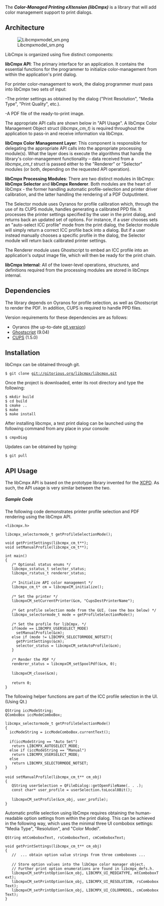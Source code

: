 The '''''Color-Managed Printing eXtension (libCmpx)''''' is a library that will add color management support to print dialogs.  

== Architecture ==

[[Image:Libcmpxmodel sm.png]] 

LibCmpx is organized using five distinct components:

'''libCmpx API''': The primary interface for an application.  It contains the essential functions for the programmer to initialize color-management from within the application's print dialog.

For printer color-management to work, the dialog programmer must pass into libCmpx two sets of input:

-The printer settings as obtained by the dialog ("Print Resolution", "Media Type", "Print Quality", etc.).

-A PDF file of the ready-to-print image.

The appropriate API calls are shown below in "API Usage". A libCmpx Color Management Object struct (''libcmpx_cm_t'') is required throughout the application to pass-in and receive information via libCmpx. 

'''libCmpx Color Management Layer''': This component is responsible for delegating the appropriate API calls into the appropriate processing module(s).  What the layer does is execute the algorithms that handle the library's color-management functionality – data received from a ''libcmpx_cm_t'' struct is passed either to the "Renderer" or "Selector" modules (or both, depending on the requested API operation).

'''libCmpx Processing Modules''': There are two distinct modules in libCmpx: '''libCmpx Selector''' and '''libCmpx Renderer'''.  Both modules are the heart of libCmpx - the former handling automatic profile-selection and printer driver calibration, and the latter handling the rendering of a PDF OutputIntent.  

The Selector module uses Oyranos for profile calibration which, through the use of its CUPS module, handles generating a calibrated PPD file. It processes the printer settings specified by the user in the print dialog, and returns back an updated set of options. For instance, if a user chooses sets an "auto-select ICC profile" mode from the print dialog, the Selector module will simply return a correct ICC profile back into a dialog.  But if a user instead manually chooses a specific profile in the dialog, the Selector module will return back calibrated printer settings.

The Renderer module uses Ghostscript to embed an ICC profile into an application's output image file, which will then be ready for the print chain.

'''libCmpx Internal''': All of the lower-level operations, structures, and definitions required from the processing modules are stored in libCmpx internal.

== Dependencies ==

The library depends on Oyranos for profile selection, as well as Ghostscript to render the PDF.  In addition, CUPS is required to handle PPD files.

Version requirements for these dependencies are as follows:

* Oyranos (the up-to-date [http://www.oyranos.org/wiki/index.php?title=Oyranos/git git version])
* [http://pages.cs.wisc.edu/~ghost/ Ghostscript] (9.04)
* [http://www.cups.org/software.php CUPS] (1.5.0)

== Installation ==

libCmpx can be obtained through git.

 $ git clone git://gitorious.org/libcmpx/libcmpx.git

Once the project is downloaded, enter its root directory and type the following:

 $ mkdir build
 $ cd build
 $ cmake ..
 $ make
 $ make install

After installing libcmpx, a test print dialog can be launched using the following command from any place in your console:

 $ cmpxDiag

Updates can be obtained by typing:

 $ git pull

== API Usage ==

The libCmpx API is based on the prototype library invented for the [http://www.oyranos.org/wiki/index.php?title=XCPD#API_Usage XCPD].  As such, the API usage is very similar between the two.

===== Sample Code =====

The following code demonstrates printer profile selection and PDF rendering using the libCmpx API.

 <libcmpx.h>

 libcmpx_selectormode_t getProfileSelectionMode();

 void getPrintSettings(libcmpx_cm_t**);
 void setManualProfile(libcmpx_cm_t**);

 int main()
 {
    /* Optional status enums */
    libcmpx_sstatus_t selector_status;
    libcmpx_rstatus_t renderer_status;
 
    /* Initialize API color management */
    libcmpx_cm_t* cm = libcmpxCM_initialize();     
 
    /* Set the printer */
    libcmpxCM_setCurrentPrinter(&cm, "CupsDestPrinterName");
 
    /* Get profile selection mode from the GUI. (see the box below) */
    libcmpx_selectormode_t mode = getProfileSelectionMode(); 
 
    /* Set the profile for libCmpx. */
    if(mode == LIBCMPX_USERSELECT_MODE)
      setManualProfile(&cm);
    else if (mode != LIBCMPX_SELECTORMODE_NOTSET){
      getPrintSettings(&cm);
      selector_status = libcmpxCM_setAutoProfile(&cm);
    }
 
    /* Render the PDF */
    renderer_status = libcmpxCM_setSpoolPdf(&cm, 0);
 
    libcmpxCM_close(&cm);
 
    return 0;
 }


The following helper functions are part of the ICC profile selection in the UI. (Using Qt.)

 QString iccModeString;
 QComboBox iccModeComboBox;

 libcmpx_selectormode_t getProfileSelectionMode()
 {
   iccModeString = iccModeComboBox.currentText(); 
 
   if(iccModeString == "Auto Set")
    return LIBCMPX_AUTOSELECT_MODE;
   else if (iccModeString == "Manual") 
    return LIBCMPX_USERSELECT_MODE; 
   else
    return LIBCMPX_SELECTORMODE_NOTSET;
 }
 
 void setManualProfile(libcmpx_cm_t** cm_obj)
 {
    QString userSelection = QFileDialog::getOpenFileName(. . .);
    const char* user_profile = userSelection.toLocal8Bit();
 
    libcmpxCM_setProfile(&cm_obj, user_profile);  
 }

Automatic profile selection using libCmpx requires obtaining the human-readable option settings from within the print dialog.  This can be achieved in the following way, which uses the minimal three UI combobox settings: "Media Type", "Resolution", and "Color Model".

 QString mtComboboxText, rsComboboxText, cmComboboxText;

 void getPrintSettings(libcmpx_cm_t** cm_obj)
 {
    //  ... obtain option value strings from three comboboxes ...
 
    // Store option values into the libCmpx color manager object. 
    // Further print option enumerations are found in libcmpx_defs.h.
    libcmpxCM_setPrintOption(&cm_obj, LIBCMPX_UI_MEDIATYPE, mtComboboxText);
    libcmpxCM_setPrintOption(&cm_obj, LIBCMPX_UI_RESOLUTION, rsComboboxText);
    libcmpxCM_setPrintOption(&cm_obj, LIBCMPX_UI_COLORMODEL, cmComboboxText);
 }
